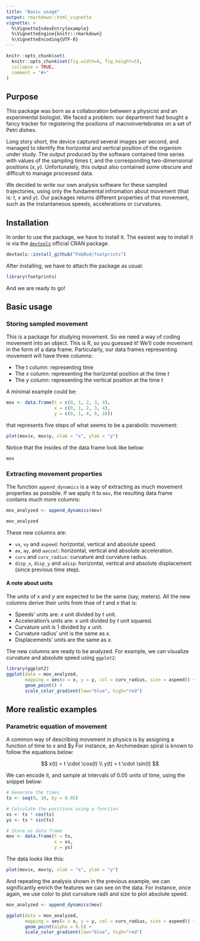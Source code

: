 ```yaml
---
title: "Basic usage"
output: rmarkdown::html_vignette
vignette: >
  %\VignetteIndexEntry{example}
  %\VignetteEngine{knitr::rmarkdown}
  %\VignetteEncoding{UTF-8}
---
```


```r
knitr::opts_chunk$set(
  knitr::opts_chunk$set(fig.width=6, fig.height=5), 
  collapse = TRUE,
  comment = "#>"
)
```
## Purpose

This package was born as a collaboration between a physicist and an experimental biologist.
We faced a problem: our department had bought a fancy tracker for registering the positions of macroinvertebrates on a set of Petri dishes.

Long story short, the device captured several images per second, and managed to identify the horizontal and vertical position of the organism under study.
The output produced by the software contained time series with values of the sampling times $t$, and the corresponding two-dimensional positions $(x, y)$.
Unfortunately, this output also contained some obscure and difficult to manage processed data.

We decided to write our own analysis software for these sampled trajectories, using only the fundamental infromation about movement (that is: $t$, $x$ and $y$).
Our packages returns different properties of that movement, such as the instantaneous speeds, accelerations or curvatures.

## Installation

In order to use the package, we have to install it.
The easiest way to install it is via the [`devtools`](https://devtools.r-lib.org/) official CRAN package.

```r
devtools::install_github("PabRod/footprints")
```

After installing, we have to attach the package as usual:

```r
library(footprints)
```

And we are ready to go!

## Basic usage

### Storing sampled movement

This is a package for studying movement.
So we need a way of coding movement into an object.
This is R, so you guessed it! We'll code movement in the form of a data frame.
Particularly, our data frames representing movement will have three columns:

- The $t$ column: representing time
- The $x$ column: representing the horizontal position at the time $t$
- The $y$ column: representing the vertical position at the time $t$

A minimal example could be:

```r
mov <- data.frame(t = c(0, 1, 2, 3, 4), 
                  x = c(0, 1, 2, 3, 4), 
                  y = c(0, 1, 4, 9, 16))
```

that represents five steps of what seems to be a parabolic movement:

```r
plot(mov$x, mov$y, xlab = "x", ylab = "y")
```

Notice that the insides of the data frame look like below:

```r
mov
```

### Extracting movement properties

The function `append_dynamics` is a way of extracting as much movement properties as possible.
If we apply it to `mov`, the resulting data frame contains much more columns:

```r
mov_analyzed <- append_dynamics(mov)
```

```r
mov_analyzed
```

These new columns are:

- `vx`, `vy` and `aspeed`: horizontal, vertical and absolute speed.
- `ax`, `ay`, and `aaccel`: horizontal, vertical and absolute acceleration.
- `curv` and `curv_radius`: curvature and curvature radius.
- `disp_x`, `disp_y` and `adisp`: horizontal, vertical and absolute displacement (since previous time step).

#### A note about units

The units of $x$ and $y$ are expected to be the same (say, meters).
All the new columns derive their units from thse of $t$ and $x$ that is:

- Speeds' units are: $x$ unit divided by $t$ unit.
- Acceleration's units are: $x$ unit divided by $t$ unit squared.
- Curvature unit is $1$ divided by $x$ unit.
- Curvature radius' unit is the same as $x$.
- Displacements' units are the same as $x$.

The new columns are ready to be analyzed.
For example, we can visualize curvature and absolute speed using `ggplot2`:

```r
library(ggplot2)
ggplot(data = mov_analyzed, 
       mapping = aes(x = x, y = y, col = curv_radius, size = aspeed)) +
       geom_point() +
       scale_color_gradient(low="blue", high="red")
```

## More realistic examples

### Parametric equation of movement

A common way of describing movement in physics is by assigning a function of time to $x$ and $y
For instance, an Archimedean spiral is known to follow the equations below:

$$
x(t) = t \cdot \cos(t)
\\
y(t) = t \cdot \sin(t)
$$

We can encode it, and sample at intervals of 0.05 units of time, using the snippet below:

```r
# Generate the times
ts <- seq(0, 10, by = 0.05)

# Calculate the positions using a function
xs <- ts * cos(ts)
ys <- ts * sin(ts)

# Store as data frame
mov <- data.frame(t = ts, 
                  x = xs, 
                  y = ys)
```

The data looks like this:

```r
plot(mov$x, mov$y, xlab = "x", ylab = "y")
```

And repeating the analysis shown in the previous example, we can significantly enrich the features we can see on the data.
For instance, once again, we use color to plot curvature radii and size to plot absolute speed.

```r
mov_analyzed <- append_dynamics(mov)
```

```r
ggplot(data = mov_analyzed, 
       mapping = aes(x = x, y = y, col = curv_radius, size = aspeed)) +
       geom_point(alpha = 0.5) +
       scale_color_gradient(low="blue", high="red")
```


